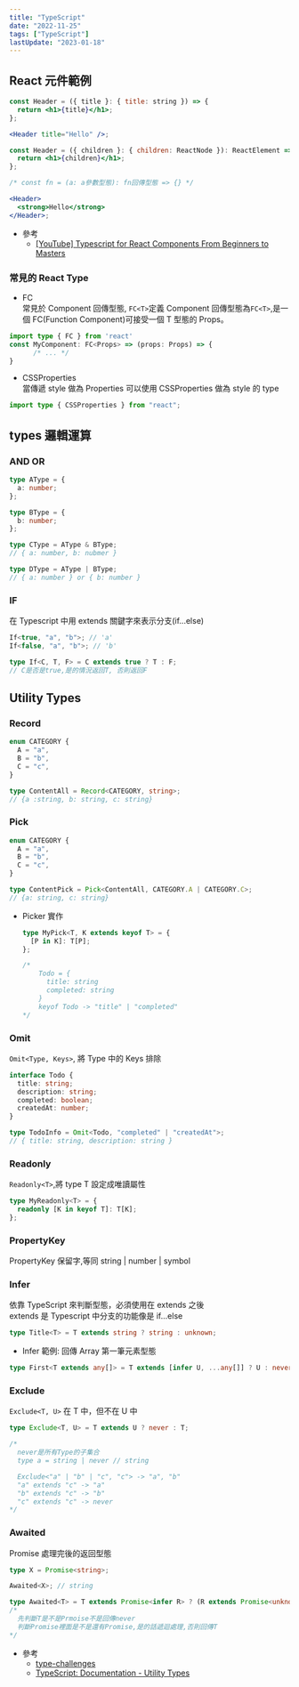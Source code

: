 ```yaml
---
title: "TypeScript"
date: "2022-11-25"
tags: ["TypeScript"]
lastUpdate: "2023-01-18"
---
```


## React 元件範例

```jsx
const Header = ({ title }: { title: string }) => {
  return <h1>{title}</h1>;
};

<Header title="Hello" />;
```

```jsx
const Header = ({ children }: { children: ReactNode }): ReactElement => {
  return <h1>{children}</h1>;
};

/* const fn = (a: a參數型態): fn回傳型態 => {} */

<Header>
  <strong>Hello</strong>
</Header>;
```

- 參考
  - [[YouTube] Typescript for React Components From Beginners to Masters](https://www.youtube.com/watch?v=z8lDwLKthr8&list=WL&index=1)

### 常見的 React Type

- FC\
  常見於 Component 回傳型態, `FC<T>`定義 Component 回傳型態為`FC<T>`,是一個 FC(Function Component)可接受一個 T 型態的 Props。

```ts
import type { FC } from 'react'
const MyComponent: FC<Props> => (props: Props) => {
      /* ... */
}
```

- CSSProperties\
  當傳遞 style 做為 Properties 可以使用 CSSProperties 做為 style 的 type

```ts
import type { CSSProperties } from "react";
```

## types 邏輯運算

### AND OR

```ts
type AType = {
  a: number;
};

type BType = {
  b: number;
};

type CType = AType & BType;
// { a: number, b: nubmer }

type DType = AType | BType;
// { a: number } or { b: number }
```

### IF

在 Typescript 中用 extends 關鍵字來表示分支(if...else)

```ts
If<true, "a", "b">; // 'a'
If<false, "a", "b">; // 'b'

type If<C, T, F> = C extends true ? T : F;
// C是否是true,是的情況返回T, 否則返回F
```

## Utility Types

### Record

```ts
enum CATEGORY {
  A = "a",
  B = "b",
  C = "c",
}

type ContentAll = Record<CATEGORY, string>;
// {a :string, b: string, c: string}
```

### Pick

```ts
enum CATEGORY {
  A = "a",
  B = "b",
  C = "c",
}

type ContentPick = Pick<ContentAll, CATEGORY.A | CATEGORY.C>;
// {a: string, c: string}
```

- Picker 實作

  ```ts
  type MyPick<T, K extends keyof T> = {
    [P in K]: T[P];
  };

  /*
      Todo = {
        title: string
        completed: string
      }
      keyof Todo -> "title" | "completed"
  */
  ```

### Omit

`Omit<Type, Keys>`, 將 Type 中的 Keys 排除

```ts
interface Todo {
  title: string;
  description: string;
  completed: boolean;
  createdAt: number;
}

type TodoInfo = Omit<Todo, "completed" | "createdAt">;
// { title: string, description: string }
```

### Readonly

`Readonly<T>`,將 type T 設定成唯讀屬性

```ts
type MyReadonly<T> = {
  readonly [K in keyof T]: T[K];
};
```

### PropertyKey

PropertyKey 保留字,等同 string | number | symbol

### Infer

依靠 TypeScript 來判斷型態，必須使用在 extends 之後\
extends 是 Typescript 中分支的功能像是 if...else

```ts
type Title<T> = T extends string ? string : unknown;
```

- Infer 範例: 回傳 Array 第一筆元素型態

```ts
type First<T extends any[]> = T extends [infer U, ...any[]] ? U : never;
```

### Exclude

`Exclude<T, U>` 在 T 中，但不在 U 中

```ts
type Exclude<T, U> = T extends U ? never : T;

/*
  never是所有Type的子集合
  type a = string | never // string

  Exclude<"a" | "b" | "c", "c"> -> "a", "b"
  "a" extends "c" -> "a"
  "b" extends "c" -> "b"
  "c" extends "c" -> never
*/
```

### Awaited

Promise 處理完後的返回型態

```ts
type X = Promise<string>;

Awaited<X>; // string
```

```ts
type Awaited<T> = T extends Promise<infer R> ? (R extends Promise<unknown> ? Awaited<R> : R) : never;
/*
  先判斷T是不是Prmoise不是回傳never
  判斷Promise裡面是不是還有Promise,是的話遞迴處理,否則回傳T
*/
```

- 參考
  - [type-challenges](https://github.com/type-challenges/type-challenges)
  - [TypeScript: Documentation - Utility Types](https://www.typescriptlang.org/docs/handbook/utility-types.html)
